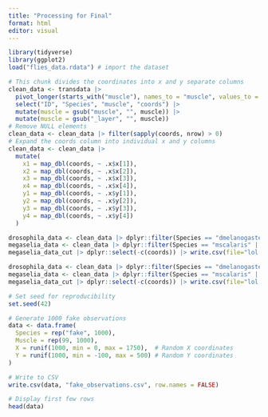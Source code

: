 ```yaml
---
title: "Processing for Final"
format: html
editor: visual
---
```


```r
library(tidyverse)
library(ggplot2)
load("flies_data.rdata") # import the dataset
```

```r
# This chunk divides the coordinates into x and y separate columns
clean_data <- transdata |>  
  pivot_longer(starts_with("muscle"), names_to = "muscle", values_to = "coords") |>
  select("ID", "Species", "muscle", "coords") |> 
  mutate(muscle = gsub("muscle", "", muscle)) |>
  mutate(muscle = gsub("_layer", "", muscle))
# Remove NULL elements
clean_data <- clean_data |> filter(sapply(coords, nrow) > 0)
# Expand the coords column into individual x and y columns
clean_data <- clean_data |>
  mutate(
    x1 = map_dbl(coords, ~ .x$x[1]),
    x2 = map_dbl(coords, ~ .x$x[2]),
    x3 = map_dbl(coords, ~ .x$x[3]),
    x4 = map_dbl(coords, ~ .x$x[4]),
    y1 = map_dbl(coords, ~ .x$y[1]),
    y2 = map_dbl(coords, ~ .x$y[2]),
    y3 = map_dbl(coords, ~ .x$y[3]),
    y4 = map_dbl(coords, ~ .x$y[4])
  )

drosophila_data <- clean_data |> dplyr::filter(Species == "dmelanogaster" | Species == "dsantomea")
megaselia_data <- clean_data |> dplyr::filter(Species == "mscalaris" | Species == "mabdita")
megaselia_data_cut |> dplyr::select(-c(coords)) |> write.csv(file="lol.csv")
```

```r

drosophila_data <- clean_data |> dplyr::filter(Species == "dmelanogaster" | Species == "dsantomea")
megaselia_data <- clean_data |> dplyr::filter(Species == "mscalaris" | Species == "mabdita")
megaselia_data_cut |> dplyr::select(-c(coords)) |> write.csv(file="lol.csv")

# Set seed for reproducibility
set.seed(42)

# Generate 1000 fake observations
data <- data.frame(
  Species = rep("fake", 1000),
  Muscle = rep(99, 1000),
  X = runif(1000, min = 0, max = 1750),  # Random X coordinates
  Y = runif(1000, min = -100, max = 500) # Random Y coordinates
)

# Write to CSV
write.csv(data, "fake_observations.csv", row.names = FALSE)

# Display first few rows
head(data)
```
